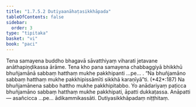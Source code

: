 ```yaml
---
title: "1.7.5.2 Dutiyaanāhaṭasikkhāpada"
tableOfContents: false
sidebar:
  order: 3
type: "tipitaka"
basket: "vi"
book: "paci"
---
```



<DynamicBreadcrumb />

<Division number="618" book="paci" bookNo="2" page="255">

<Paragraph number="1894" book="paci">
Tena samayena buddho bhagavā sāvatthiyaṃ viharati jetavane anāthapiṇḍikassa ārāme. Tena kho pana samayena chabbaggiyā bhikkhū bhuñjamānā sabbaṃ hatthaṃ mukhe pakkhipanti …pe… .
</Paragraph>

<Paragraph number="1895" book="paci">
<Emphasis>“Na bhuñjamāno sabbaṃ hatthaṃ mukhe pakkhipissāmīti sikkhā karaṇīyā”</Emphasis>ti. (*42*:<Emphasis>187</Emphasis>)
</Paragraph>

<Paragraph number="1896" book="paci">
Na bhuñjamānena sabbo hattho mukhe pakkhipitabbo. Yo anādariyaṃ paṭicca bhuñjamāno sabbaṃ hatthaṃ mukhe pakkhipati, āpatti dukkaṭassa.
</Paragraph>

<Paragraph number="1897" book="paci">
Anāpatti— asañcicca …pe… ādikammikassāti.

</Paragraph>
</Division>

<Paragraph number="1898" type="center" book="paci">
Dutiyasikkhāpadaṃ niṭṭhitaṃ.
</Paragraph>